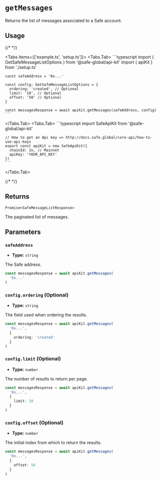 
# `getMessages`

Returns the list of messages associated to a Safe account.

## Usage

{/* <!-- vale off --> */}

<Tabs items={['example.ts', 'setup.ts']}>
  <Tabs.Tab>
    ```typescript
    import { GetSafeMessageListOptions } from '@safe-global/api-kit'
    import { apiKit } from './setup.ts'

    const safeAddress = '0x...'
    
    const config: GetSafeMessageListOptions = {
      ordering: 'created', // Optional
      limit: '10', // Optional
      offset: '50' // Optional
    }

    const messagesResponse = await apiKit.getMessages(safeAddress, config)
    ```
  </Tabs.Tab>
  <Tabs.Tab>
    ```typescript
    import SafeApiKit from '@safe-global/api-kit'

    // How to get an Api key => http://docs.safe.global/core-api/how-to-use-api-keys
    export const apiKit = new SafeApiKit({
      chainId: 1n, // Mainnet
      apiKey: 'YOUR_API_KEY'
    })
    ```
  </Tabs.Tab>
</Tabs>

{/* <!-- vale on --> */}

## Returns

`Promise<SafeMessageListResponse>`

The paginated list of messages.

## Parameters

### `safeAddress`

- **Type:** `string`

The Safe address.

```typescript focus=2
const messagesResponse = await apiKit.getMessages(
  '0x...'
)
```

### `config.ordering` (Optional)

- **Type:** `string`

The field used when ordering the results.

```typescript focus=4
const messagesResponse = await apiKit.getMessages(
  '0x...',
  {
    ordering: 'created'
  }
)
```

### `config.limit` (Optional)

- **Type:** `number`

The number of results to return per page.

```typescript focus=4
const messagesResponse = await apiKit.getMessages(
  '0x...',
  {
    limit: 10
  }
)
```

### `config.offset` (Optional)

- **Type:** `number`

The initial index from which to return the results.

```typescript focus=4
const messagesResponse = await apiKit.getMessages(
  '0x...',
  {
    offset: 50
  }
)
```
